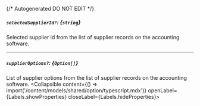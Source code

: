 {/* Autogenerated DO NOT EDIT  */}

##### `selectedSupplierId?`: *{`string`}*
Selected supplier id from the list of supplier records on the accounting software.

---
##### `supplierOptions?`: *{`Option[]`}*
List of supplier options from the list of supplier records on the accounting software.
<Collapsible content={() => import('/content/models/shared/option/typescript.mdx')} openLabel={Labels.showProperties} closeLabel={Labels.hideProperties}>
</Collapsible>



